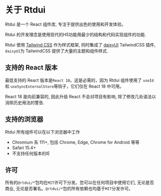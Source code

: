 # 关于 Rtdui

Rtdui 是一个 React 组件库, 专注于提供出色的使用和开发体验。

Rtdui 的开发理念是使用现代的H5功能用最少的结构和代码实现组件的功能.

Rtdui 使用 [Tailwind CSS](https://tailwindcss.com/) 作为样式框架, 同时集成了 [daisyUI](https://daisyui.com/) TailwindCSS 插件, `daisyUI`为 TailwindCSS 提供了大量的主题和组件样式.

## 支持的 React 版本

最低支持的 React 版本是`React 18`。这是必需的，因为 Rtdui 组件使用了 `useId` 和 `useSyncExternalStore`等钩子，它们仅在 React 18 中可用。

React 18 是向前兼容的, 因此升级 React 不会对项目有影响, 除了修改几处语法以消除历史用法的警告.

## 支持的浏览器

Rtdui 所有组件可以在以下浏览器中工作

- Chromium 系 111+, 包括 Chrome, Edge, Chrome for Android 等等
- Safari 15.4+
- 不支持任何版本的IE

## 许可

所有的`@rtdui/*`包均在`MIT`许可下分发。您可以在任何项目中使用它们, 无论是否商业, 无论是否署名。`@rtdui/*`包的所有依赖也均基于`MIT`分发许可。
